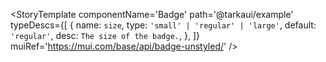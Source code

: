 
<Meta title="Components/Badge" />

<StoryTemplate
    componentName='Badge'
    path='@tarkaui/example'
    typeDescs={[
        {
            name: `size`,
            type: `'small' | 'regular' | 'large'`,
            default: `'regular'`,
            desc: `The size of the badge.`,
        },
    ]}
    muiRef='https://mui.com/base/api/badge-unstyled/'
/>

<Canvas>
    <Story name="Default">
        <div></div>
    </Story>
</Canvas>

